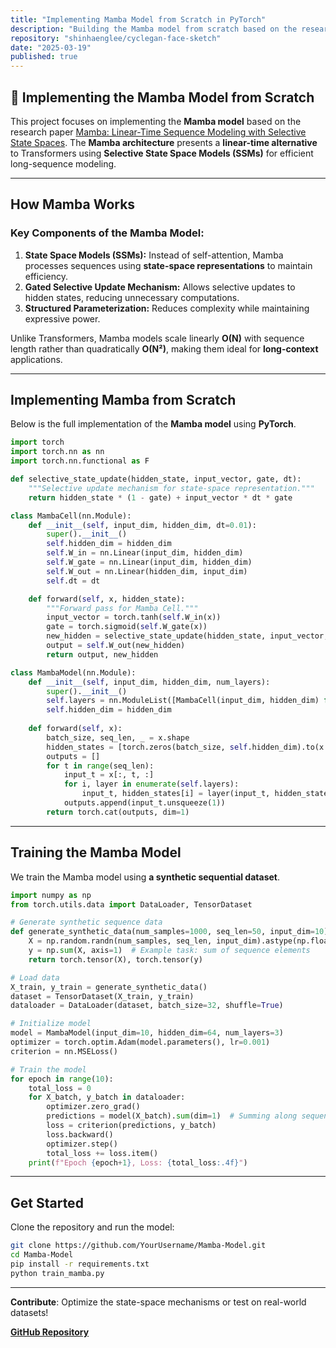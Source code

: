 ```yaml
---
title: "Implementing Mamba Model from Scratch in PyTorch"
description: "Building the Mamba model from scratch based on the research paper https://arxiv.org/pdf/2312.00752 using PyTorch."
repository: "shinhaenglee/cyclegan-face-sketch"
date: "2025-03-19"
published: true
---
```


## 🐍 Implementing the Mamba Model from Scratch

This project focuses on implementing the **Mamba model** based on the research paper [Mamba: Linear-Time Sequence Modeling with Selective State Spaces](https://arxiv.org/pdf/2312.00752). The **Mamba architecture** presents a **linear-time alternative** to Transformers using **Selective State Space Models (SSMs)** for efficient long-sequence modeling.

---

##  How Mamba Works

###  Key Components of the Mamba Model:
1. **State Space Models (SSMs):** Instead of self-attention, Mamba processes sequences using **state-space representations** to maintain efficiency.
2. **Gated Selective Update Mechanism:** Allows selective updates to hidden states, reducing unnecessary computations.
3. **Structured Parameterization:** Reduces complexity while maintaining expressive power.

Unlike Transformers, Mamba models scale linearly **O(N)** with sequence length rather than quadratically **O(N²)**, making them ideal for **long-context** applications.

---

##  Implementing Mamba from Scratch

Below is the full implementation of the **Mamba model** using **PyTorch**.

```python
import torch
import torch.nn as nn
import torch.nn.functional as F

def selective_state_update(hidden_state, input_vector, gate, dt):
    """Selective update mechanism for state-space representation."""
    return hidden_state * (1 - gate) + input_vector * dt * gate

class MambaCell(nn.Module):
    def __init__(self, input_dim, hidden_dim, dt=0.01):
        super().__init__()
        self.hidden_dim = hidden_dim
        self.W_in = nn.Linear(input_dim, hidden_dim)
        self.W_gate = nn.Linear(input_dim, hidden_dim)
        self.W_out = nn.Linear(hidden_dim, input_dim)
        self.dt = dt

    def forward(self, x, hidden_state):
        """Forward pass for Mamba Cell."""
        input_vector = torch.tanh(self.W_in(x))
        gate = torch.sigmoid(self.W_gate(x))
        new_hidden = selective_state_update(hidden_state, input_vector, gate, self.dt)
        output = self.W_out(new_hidden)
        return output, new_hidden

class MambaModel(nn.Module):
    def __init__(self, input_dim, hidden_dim, num_layers):
        super().__init__()
        self.layers = nn.ModuleList([MambaCell(input_dim, hidden_dim) for _ in range(num_layers)])
        self.hidden_dim = hidden_dim
    
    def forward(self, x):
        batch_size, seq_len, _ = x.shape
        hidden_states = [torch.zeros(batch_size, self.hidden_dim).to(x.device) for _ in self.layers]
        outputs = []
        for t in range(seq_len):
            input_t = x[:, t, :]
            for i, layer in enumerate(self.layers):
                input_t, hidden_states[i] = layer(input_t, hidden_states[i])
            outputs.append(input_t.unsqueeze(1))
        return torch.cat(outputs, dim=1)
```

---

##  Training the Mamba Model

We train the Mamba model using **a synthetic sequential dataset**.

```python
import numpy as np
from torch.utils.data import DataLoader, TensorDataset

# Generate synthetic sequence data
def generate_synthetic_data(num_samples=1000, seq_len=50, input_dim=10):
    X = np.random.randn(num_samples, seq_len, input_dim).astype(np.float32)
    y = np.sum(X, axis=1)  # Example task: sum of sequence elements
    return torch.tensor(X), torch.tensor(y)

# Load data
X_train, y_train = generate_synthetic_data()
dataset = TensorDataset(X_train, y_train)
dataloader = DataLoader(dataset, batch_size=32, shuffle=True)

# Initialize model
model = MambaModel(input_dim=10, hidden_dim=64, num_layers=3)
optimizer = torch.optim.Adam(model.parameters(), lr=0.001)
criterion = nn.MSELoss()

# Train the model
for epoch in range(10):
    total_loss = 0
    for X_batch, y_batch in dataloader:
        optimizer.zero_grad()
        predictions = model(X_batch).sum(dim=1)  # Summing along sequence length
        loss = criterion(predictions, y_batch)
        loss.backward()
        optimizer.step()
        total_loss += loss.item()
    print(f"Epoch {epoch+1}, Loss: {total_loss:.4f}")
```

---


##  Get Started
Clone the repository and run the model:

```sh
git clone https://github.com/YourUsername/Mamba-Model.git
cd Mamba-Model
pip install -r requirements.txt
python train_mamba.py
```

---

 **Contribute**: Optimize the state-space mechanisms or test on real-world datasets!

 **[GitHub Repository](https://github.com/OneOfCosmosMostWanted)**


